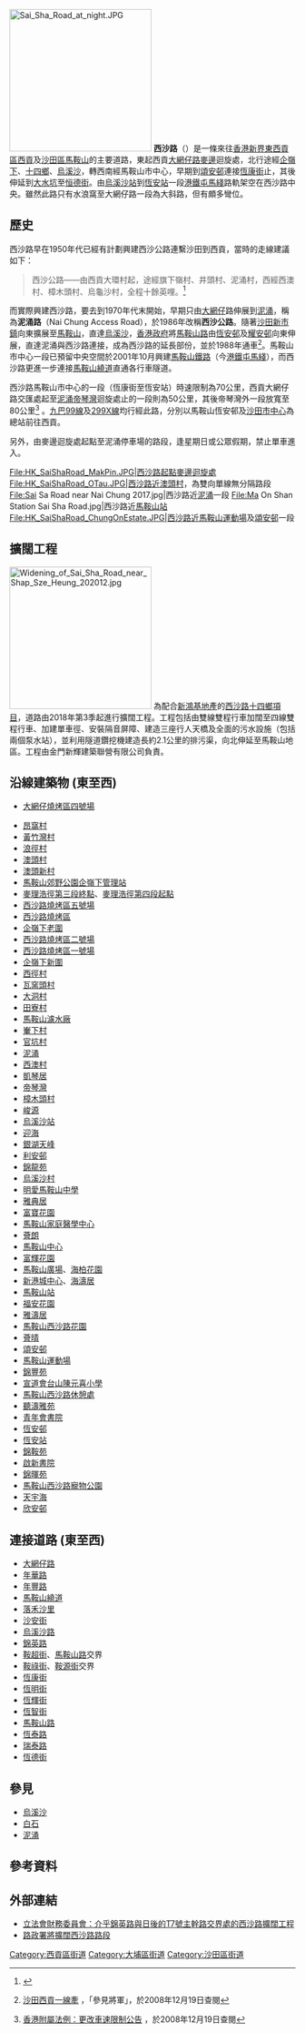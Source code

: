 {{for|海口市道路|西沙路 (海口市)}}
{{Infobox Hong Kong Road
|中文街道名稱=西沙路
|英文街道名稱=Sai Sha Road
|圖片=File:Sai Sha Road.jpg
|圖片說明=西沙路近[[帝琴灣|帝琴灣]]，為雙向雙線分隔路段
|圖片2=
|圖片說明2=
|隸屬幹線=
|路段總長度=11.2
|車速限制=80（帝琴灣外一段）<br>70（恆康街至恆安站）<br>50（其餘路段）
|行車線數量=
|所在地區=[[新界東|新界東]]
|起點=[[西貢區|西貢區]][[西貢區|西貢]][[大網仔路|大網仔路]]
|終點=[[沙田區|沙田區]][[大水坑|大水坑]][[恆德街|恆德街]]
|道路命名日期=
|行人專用區=
|命名文件=
|道路動工日期=
|道路興建計劃=
|道路舊名資料=泥涌路及西沙公路
|通車日期=1970年代末期
}}
[[File:Sai_Sha_Road_at_night.JPG|250px]]
'''西沙路'''（{{lang-en|Sai Sha Road}}）是一條來往[[香港|香港]][[新界東|新界東]][[西貢區|西貢區]][[西貢市|西貢]]及[[沙田區|沙田區]][[馬鞍山_(香港市鎮)|馬鞍山]]的主要道路，東起西貢[[大網仔路|大網仔路]][[麥邊|麥邊]]迴旋處，北行途經[[企嶺下|企嶺下]]、[[十四鄉|十四鄉]]、[[烏溪沙|烏溪沙]]，轉西南經馬鞍山市中心，早期到[[頌安邨|頌安邨]]連接[[恆康街|恆康街]]止，其後伸延到[[大水坑|大水坑]]至[[恒德街|恒德街]]。由[[烏溪沙站|烏溪沙站]]到[[恆安站|恆安站]]一段[[港鐵|港鐵]][[屯馬綫|屯馬綫]]路軌架空在西沙路中央。雖然此路只有水浪窩至大網仔路一段為大斜路，但有頗多彎位。

== 歷史 ==
西沙路早在1950年代已經有計劃興建西沙公路連繫沙田到西貢，當時的走線建議如下： <blockquote>西沙公路——由西貢大環村起，途經旗下嶺村、井頭村、泥涌村，西經西澳村、樟木頭村、烏龜沙村，全程十餘英哩。<ref>{{Cite book|title=新界交通——公路|last=麥秀霞、莫冰子|first=新界指南（上卷）|publisher=時代出版社|year=1951|location=香港|pages=12}}</ref> </blockquote>而實際興建西沙路，要去到1970年代末開始，早期只由[[大網仔|大網仔]]路伸展到[[泥涌|泥涌]]，稱為'''泥涌路'''（Nai Chung Access Road），於1986年改稱'''西沙公路'''。隨著[[沙田新市鎮|沙田新市鎮]]向東擴展至[[馬鞍山_(香港市鎮)|馬鞍山]]，直達[[烏溪沙|烏溪沙]]，[[香港政府|香港政府]]將[[馬鞍山路|馬鞍山路]]由[[恆安邨|恆安邨]]及[[耀安邨|耀安邨]]向東伸展，直達泥涌與西沙路連接，成為西沙路的延長部份，並於1988年通車<ref>{{zh-hant}}[http://how.hk/york/tkosk4.html 沙田西貢一線牽] {{Wayback|url=http://how.hk/york/tkosk4.html |date=20081219062320 }}，「參見將軍」，於2008年12月19日查閱</ref>。馬鞍山市中心一段已預留中央空間於2001年10月興建[[馬鞍山鐵路|馬鞍山鐵路]]（今[[港鐵|港鐵]][[屯馬綫|屯馬綫]]），而西沙路更進一步連接[[馬鞍山繞道|馬鞍山繞道]]直通各行車隧道。 

西沙路馬鞍山市中心的一段（恆康街至恆安站）時速限制為70公里，西貢大網仔路交匯處起至[[泥涌|泥涌]][[帝琴灣|帝琴灣]]迴旋處止的一段則為50公里，其後帝琴灣外一段放寬至80公里<ref>{{Zh-hant}}[http://www.hklii.org/hk/legis/ch/reg/374M/s3.html 香港附屬法例：更改車速限制公告] {{Wayback|url=http://www.hklii.org/hk/legis/ch/reg/374M/s3.html |date=20200328071319 }}，於2008年12月19日查閱</ref> 。[[九巴|九巴]][[九龍巴士99線|99線]]及[[九龍巴士299X線|299X線]]均行經此路，分別以馬鞍山恆安邨及[[沙田市中心|沙田市中心]]為總站前往西貢。

另外，由麥邊迴旋處起點至泥涌停車場的路段，逢星期日或公眾假期，禁止單車進入。

<gallery>
File:HK_SaiShaRoad_MakPin.JPG|西沙路起點麥邊迴旋處
File:HK_SaiShaRoad_OTau.JPG|西沙路近[[澳頭村|澳頭村]]，為雙向單線無分隔路段
File:Sai Sa Road near Nai Chung 2017.jpg|西沙路近[[泥涌|泥涌]]一段
File:Ma On Shan Station Sai Sha Road.jpg|西沙路近[[馬鞍山站_(香港)|馬鞍山站]]
File:HK_SaiShaRoad_ChungOnEstate.JPG|西沙路近[[馬鞍山運動場|馬鞍山運動場]]及[[頌安邨|頌安邨]]一段
</gallery>

==擴闊工程==
[[File:Widening_of_Sai_Sha_Road_near_Shap_Sze_Heung_202012.jpg|250px]]
為配合[[新鴻基地產|新鴻基地產]]的[[西沙路十四鄉項目|西沙路十四鄉項目]]，道路由2018年第3季起進行擴闊工程。工程包括由雙線雙程行車加闊至四線雙程行車、加建單車徑、安裝隔音屏障、建造三座行人天橋及全面的污水設施（包括兩個泵水站），並利用隧道鑽挖機建造長約2.1公里的排污渠，向北伸延至馬鞍山地區。工程由金門新輝建築聯營有限公司負責。

== 沿線建築物 (東至西) ==
* [[香港燒烤文化#公共燒烤場|大網仔燒烤區四號場]]

* [[昂窩村|昂窩村]]
* [[黃竹灣村|黃竹灣村]]
* [[浪徑村|浪徑村]]
* [[澳頭村|澳頭村]]
* [[澳頭新村|澳頭新村]]
* [[馬鞍山郊野公園|馬鞍山郊野公園企嶺下管理站]]
* [[麥理浩徑|麥理浩徑第三段終點]]、[[麥理浩徑|麥理浩徑第四段起點]]
* [[香港燒烤文化#公共燒烤場|西沙路燒烤區五號場]]
* [[香港燒烤文化#公共燒烤場|西沙路燒烤區]]
* [[企嶺下|企嶺下老圍]]
* [[香港燒烤文化#公共燒烤場|西沙路燒烤區二號場]]
* [[香港燒烤文化#公共燒烤場|西沙路燒烤區一號場]]
* [[企嶺下|企嶺下新圍]]
* [[西徑村|西徑村]]
* [[瓦窯頭村|瓦窯頭村]]
* [[大洞村|大洞村]]
* [[田寮村_(大埔區)|田寮村]]
* [[馬鞍山濾水廠|馬鞍山濾水廠]]
* [[輋下村|輋下村]]
* [[官坑村|官坑村]]
* [[泥涌|泥涌]]
* [[西澳村|西澳村]]
* [[凱琴居|凱琴居]]
* [[帝琴灣|帝琴灣]]
* [[樟木頭村|樟木頭村]]
* [[峻源|峻源]]
* [[烏溪沙站|烏溪沙站]]
* [[迎海|迎海]]
* [[銀湖天峰|銀湖天峰]]
* [[利安邨|利安邨]]
* [[錦龍苑|錦龍苑]]
* [[烏溪沙村|烏溪沙村]]
* [[明愛馬鞍山中學|明愛馬鞍山中學]]
* [[雅典居|雅典居]]
* [[富寶花園|富寶花園]]
* [[馬鞍山家庭醫學中心|馬鞍山家庭醫學中心]]
* [[薈朗|薈朗]]
* [[馬鞍山中心|馬鞍山中心]]
* [[富輝花園|富輝花園]]
* [[馬鞍山廣場|馬鞍山廣場]]、[[海柏花園|海柏花園]]
* [[新港城中心|新港城中心]]、[[海濤居|海濤居]]
* [[馬鞍山站_(香港)|馬鞍山站]]
* [[福安花園|福安花園]]
* [[雅濤居|雅濤居]]
* [[馬鞍山西沙路花園|馬鞍山西沙路花園]]
* [[薈晴|薈晴]]
* [[頌安邨|頌安邨]]
* [[馬鞍山運動場|馬鞍山運動場]]
* [[錦豐苑|錦豐苑]]
* [[宣道會台山陳元喜小學|宣道會台山陳元喜小學]]
* [[馬鞍山西沙路休憩處|馬鞍山西沙路休憩處]]
* [[聽濤雅苑|聽濤雅苑]]
* [[青年會書院|青年會書院]]
* [[恆安邨|恆安邨]]
* [[恆安站|恆安站]]
* [[錦鞍苑|錦鞍苑]]
* [[啟新書院|啟新書院]]
* [[錦暉苑|錦暉苑]]
* [[馬鞍山西沙路寵物公園|馬鞍山西沙路寵物公園]]
* [[天宇海|天宇海]]
* [[欣安邨|欣安邨]]

== 連接道路 (東至西) ==

* [[大網仔路|大網仔路]]
* [[年華路|年華路]]
* [[年豐路|年豐路]]
* [[馬鞍山繞道|馬鞍山繞道]]
* [[落禾沙里|落禾沙里]]
* [[沙安街|沙安街]]
* [[烏溪沙路|烏溪沙路]]
* [[錦英路|錦英路]]
* [[鞍超街|鞍超街]]、[[馬鞍山路|馬鞍山路]]交界
* [[鞍祿街|鞍祿街]]、[[鞍源街|鞍源街]]交界
* [[恆康街|恆康街]]
* [[恆明街|恆明街]]
* [[恆輝街|恆輝街]]
* [[恆智街|恆智街]]
* [[馬鞍山路|馬鞍山路]]
* [[恆泰路|恆泰路]]
* [[瑞泰路|瑞泰路]]
* [[恆德街|恆德街]]

==參見==
* [[烏溪沙|烏溪沙]]
* [[白石_(香港)|白石]]
* [[泥涌|泥涌]]

==參考資料==
<div class="references-small">
<references />
</div>

==外部連結==
{{Commonscat|Sai Sha Road}}
*[http://www.legco.gov.hk/yr01-02/chinese/fc/pwsc/papers/p01-85c.pdf 立法會財務委員會：介乎錦英路與日後的T7號主幹路交界處的西沙路擴闊工程] {{Wayback|url=http://www.legco.gov.hk/yr01-02/chinese/fc/pwsc/papers/p01-85c.pdf |date=20191102185845 }}
*[http://www.info.gov.hk/gia/general/200208/12/0812167.htm 路政署將擴闊西沙路路段] {{Wayback|url=http://www.info.gov.hk/gia/general/200208/12/0812167.htm |date=20160304212614 }}

{{香港主要行車下通道}}

[[Category:西貢區街道|Category:西貢區街道]]
[[Category:大埔區街道|Category:大埔區街道]]
[[Category:沙田區街道|Category:沙田區街道]]